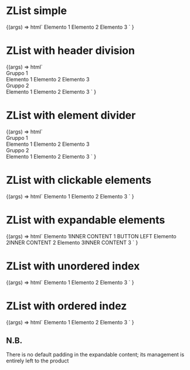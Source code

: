 
<Meta
  title="List/ZList"
  component="z-list"
/>

# ZList simple

<Canvas>
  <Story name="z-list-simple">
    {(args) =>
      html`
        <z-list>
          <z-list-group>
            <z-list-element>Elemento 1</z-list-element>
            <z-list-element>Elemento 2</z-list-element>
            <z-list-element>Elemento 3</z-list-element>
          </z-list-group>
        </z-list>
      `
    }
  </Story>
</Canvas>

<ArgsTable of="z-list" />

# ZList with header division

<Canvas>
  <Story name="z-list-with-header-divider">
    {(args) =>
      html`<z-list>
        <z-list-group divider-type="header">
          <div slot="header-title">Gruppo 1</div>
          <z-list-element>Elemento 1</z-list-element>
          <z-list-element>Elemento 2</z-list-element>
          <z-list-element>Elemento 3</z-list-element>
        </z-list-group>
        <z-list-group divider-type="header">
          <div slot="header-title">Gruppo 2</div>
          <z-list-element>Elemento 1</z-list-element>
          <z-list-element>Elemento 2</z-list-element>
          <z-list-element>Elemento 3</z-list-element>
        </z-list-group>
      </z-list> `
    }
  </Story>
</Canvas>

# ZList with element divider

<Canvas>
  <Story name="z-list-with-element-divider">
    {(args) =>
      html`<z-list>
        <z-list-group divider-type="element">
          <div slot="header-title">Gruppo 1</div>
          <z-list-element>Elemento 1</z-list-element>
          <z-list-element>Elemento 2</z-list-element>
          <z-list-element>Elemento 3</z-list-element>
        </z-list-group>
        <z-list-group divider-type="element">
          <div slot="header-title">Gruppo 2</div>
          <z-list-element>Elemento 1</z-list-element>
          <z-list-element>Elemento 2</z-list-element>
          <z-list-element>Elemento 3</z-list-element>
        </z-list-group>
      </z-list>`
    }
  </Story>
</Canvas>

# ZList with clickable elements

<Canvas>
  <Story name="z-list-with-clickable-elements">
    {(args) =>
      html`<z-list>
        <z-list-group>
          <z-list-element clickable>Elemento 1</z-list-element>
          <z-list-element clickable>Elemento 2</z-list-element>
          <z-list-element clickable>Elemento 3</z-list-element>
        </z-list-group>
      </z-list>`
    }
  </Story>
</Canvas>

# ZList with expandable elements

<Canvas>
  <Story name="z-list-with-expandable-elements">
    {(args) =>
      html`<z-list size="large">
        <z-list-group divider-type="element">
          <z-list-element
            expandable
            align-button="left"
            expandable-style="accordion"
            ><span>Elemento 1</span><span slot="inner-content">INNER CONTENT 1 BUTTON LEFT</span></z-list-element
          >
          <z-list-element
            expandable
            align-button="right"
            expandable-style="menu"
            ><span>Elemento 2</span><span slot="inner-content">INNER CONTENT 2</span></z-list-element
          >
          <z-list-element
            expandable
            align-button="right"
            expandable-style="menu"
            ><span>Elemento 3</span><span slot="inner-content">INNER CONTENT 3</span></z-list-element
          >
        </z-list-group>
      </z-list>`
    }
  </Story>
</Canvas>

# ZList with unordered index

<Canvas>
  <Story name="z-list-with-unordered-index">
    {(args) =>
      html`<z-list list-type="unordered">
        <z-list-element list-type="unordered">Elemento 1</z-list-element>
        <z-list-element list-type="unordered">Elemento 2</z-list-element>
        <z-list-element list-type="unordered">Elemento 3</z-list-element>
      </z-list>`
    }
  </Story>
</Canvas>

# ZList with ordered indez

<Canvas>
  <Story name="z-list-with-ordered-index">
    {(args) =>
      html`<z-list list-type="ordered">
        <z-list-element list-type="ordered">Elemento 1</z-list-element>
        <z-list-element list-type="ordered">Elemento 2</z-list-element>
        <z-list-element list-type="ordered">Elemento 3</z-list-element>
      </z-list>`
    }
  </Story>
</Canvas>

## N.B.

There is no default padding in the expandable content; its management is entirely left to the product
